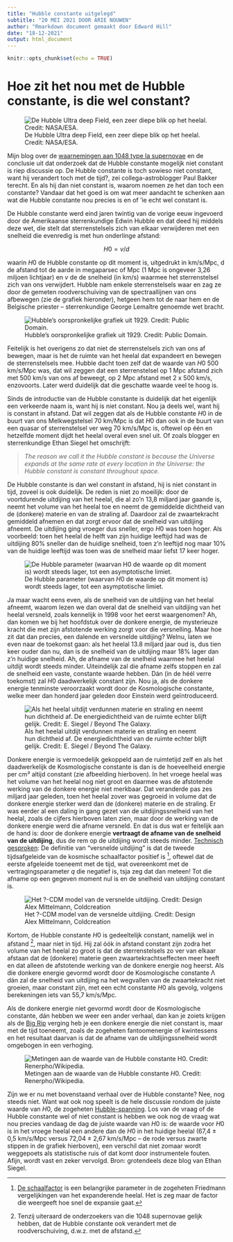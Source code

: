```yaml
---
title: "Hubble constante uitgelegd"
subtitle: "20 MEI 2021 DOOR ARIE NOUWEN"
author: "Rmarkdown document gemaakt door Edward Hill"
date: "18-12-2021"
output: html_document
---
```


```r
knitr::opts_chunk$set(echo = TRUE)
```

# Hoe zit het nou met de Hubble constante, is die wel constant?

![De Hubble Ultra deep Field, een zeer diepe blik op het heelal. Credit: NASA/ESA.](https://www.astroblogs.nl/wp-content/uploads/2016/09/800px-NASA-HS201427a-HubbleUltraDeepField2014-20140603-500x456.jpg)

Mijn blog over de [waarnemingen aan 1048 type Ia supernovae](https://www.astroblogs.nl/2021/05/14/onderzoek-aan-ruim-1000-supernova-lijkt-te-wijzen-op-een-veranderlijke-hubble-constante/) en de conclusie uit dat onderzoek dat de Hubble constante mogelijk niet constant is riep discussie op. De Hubble constante is toch sowieso niet constant, want hij verandert toch met de tijd?, zei collega-astroblogger Paul Bakker terecht. En als hij dan niet constant is, waarom noemen ze het dan toch een constante? Vandaar dat het goed is om wat meer aandacht te schenken aan wat die Hubble constante nou precies is en of ‘ie echt wel constant is.

De Hubble constante werd eind jaren twintig van de vorige eeuw ingevoerd door de Amerikaanse sterrenkundige Edwin Hubble en dat deed hij middels deze wet, die stelt dat sterrenstelsels zich van elkaar verwijderen met een snelheid die evenredig is met hun onderlinge afstand:

$$
H0 = v/d
$$

waarin $H0$ de Hubble constante op dit moment is, uitgedrukt in km/s/Mpc, d de afstand tot de aarde in megaparsec of Mpc (1 Mpc is ongeveer 3,26 miljoen lichtjaar) en $v$ de de snelheid (in km/s) waarmee het sterrenstelsel zich van ons verwijdert. Hubble nam enkele sterrenstelsels waar en zag ze door de gemeten roodverschuiving van de spectraallijnen van ons afbewegen (zie de grafiek hieronder), hetgeen hem tot de naar hem en de Belgische priester – sterrenkundige George Lemaître genoemde wet bracht.

![Hubble’s oorspronkelijke grafiek uit 1929. Credit: Public Domain.](https://www.astroblogs.nl/wp-content/uploads/2021/05/Hubble-500x338.jpg)

Feitelijk is het overigens zo dat niet de sterrenstelsels zich van ons af bewegen, maar is het de ruimte van het heelal dat expandeert en bewegen de sterrenstelsels mee. Hubble dacht toen zelf dat de waarde van $H0$ 500 km/s/Mpc was, dat wil zeggen dat een sterrenstelsel op 1 Mpc afstand zich met 500 km/s van ons af beweegt, op 2 Mpc afstand met 2 x 500 km/s, enzovoorts. Later werd duidelijk dat die geschatte waarde veel te hoog is.

Sinds de introductie van de Hubble constante is duidelijk dat het eigenlijk een verkeerde naam is, want hij is niet constant. Nou ja deels wel, want hij is constant in afstand. Dat wil zeggen dat als de Hubble constante $H0$ in de buurt van ons Melkwegstelsel 70 km/Mpc is dat $H0$ dan ook in de buurt van een quasar of sterrenstelsel ver weg 70 km/s/Mpc is, oftewel op één en hetzelfde moment dijdt het heelal overal even snel uit. Of zoals blogger en sterrenkundige Ethan Siegel het omschrijft:

>*The reason we call it the Hubble constant is because the Universe expands at the same rate at every location in the Universe: the Hubble constant is constant throughout space.*

De Hubble constante is dan wel constant in afstand, hij is niet constant in tijd, zoveel is ook duidelijk. De reden is niet zo moeilijk: door de voortdurende uitdijing van het heelal, die al zo’n 13,8 miljard jaar gaande is, neemt het volume van het heelal toe en neemt de gemiddelde dichtheid van de (donkere) materie en van de straling af. Daardoor zal de zwaartekracht gemiddeld afnemen en dat zorgt ervoor dat de snelheid van uitdijing afneemt. De uitdijing ging vroeger dus sneller, ergo $H0$ was toen hoger. Als voorbeeld: toen het heelal de helft van zijn huidige leeftijd had was de uitdijing 80% sneller dan de huidige snelheid, toen z’n leeftijd nog maar 10% van de huidige leeftijd was toen was de snelheid maar liefst 17 keer hoger.

![De Hubble parameter (waarvan $H0$ de waarde op dit moment is) wordt steeds lager, tot een asymptotische limiet.](https://www.astroblogs.nl/wp-content/uploads/2021/05/Xn2nW-500x266.png)


Ja maar wacht eens even, als de snelheid van de uitdijing van het heelal afneemt, waarom lezen we dan overal dat de snelheid van uitdijing van het heelal versneld, zoals kennelijk in 1998 voor het eerst waargenomen? Ah, dan komen we bij het hoofdstuk over de donkere energie, de mysterieuze kracht die met zijn afstotende werking zorgt voor die versnelling. Maar hoe zit dat dan precies, een dalende en versnelde uitdijing? Welnu, laten we even naar de toekomst gaan: als het heelal 13.8 miljard jaar oud is, dus tien keer ouder dan nu, dan is de snelheid van de uitdijing maar 18% lager dan z’n huidige snelheid. Ah, de afname van de snelheid waarmee het heelal uitdijt wordt steeds minder. Uiteindelijk zal die afname zelfs stoppen en zal de snelheid een vaste, constante waarde hebben. Dán (in de héél verre toekomst) zal $H0$ daadwerkelijk constant zijn. Nou ja, als de donkere energie tenminste veroorzaakt wordt door de Kosmologische constante, welke meer dan honderd jaar geleden door Einstein werd geïntroduceerd.

![Als het heelal uitdijt verdunnen materie en straling en neemt hun dichtheid af. De energiedichtheid van de ruimte echter blijft gelijk. Credit: E. Siegel / Beyond The Galaxy.](https://www.astroblogs.nl/wp-content/uploads/2021/05/0_j4dHvAbuUXjB9yBS-500x377.jpg)

Donkere energie is vermoedelijk gekoppeld aan de ruimtetijd zelf en als het daadwerkelijk de Kosmologische constante is dan is de hoeveelheid energie per cm³ altijd constant (zie afbeelding hierboven). In het vroege heelal was het volume van het heelal nog niet groot en daarmee was de afstotende werking van de donkere energie niet merkbaar. Dat veranderde pas zes miljard jaar geleden, toen het heelal zover was gegroeid in volume dat de donkere energie sterker werd dan de (donkere) materie en de straling. Er was eerder al een daling in gang gezet van de uitdijingssnelheid van het heelal, zoals de cijfers hierboven laten zien, maar door de werking van de donkere energie werd die afname versneld. En dat is dus wat er feitelijk aan de hand is: door de donkere energie **vertraagt de afname van de snelheid van de uitdijing**, dus de rem op de uitdijing wordt steeds minder. [Technisch gesproken](https://en.wikipedia.org/wiki/Accelerating_expansion_of_the_universe#Technical_definition): De definitie van “versnelde uitdijing” is dat de tweede tijdsafgeleide van de kosmische schaalfactor \ddot{a} positief is [^note1], oftewel dat de eerste afgeleide \dot{a}  toeneemt met de tijd, wat overeenkomt met de vertragingsparameter $q$ die negatief is, tsja zeg dat dan meteen! Tot die afname op een gegeven moment nul is en de snelheid van uitdijing constant is.

![Het ?-CDM model van de versnelde uitdijing. Credit: Design Alex Mittelmann, Coldcreation](https://www.astroblogs.nl/wp-content/uploads/2020/05/Lambda-Cold_Dark_Matter_Accelerated_Expansion_of_the_Universe_Big_Bang-Inflation-500x282.jpg)

Kortom, de Hubble constante $H0$ is gedeeltelijk constant, namelijk wel in afstand [^note2], maar niet in tijd. Hij zal óók in afstand constant zijn zodra het volume van het heelal zo groot is dat de sterrenstelsels zo ver van elkaar afstaan dat de (donkere) materie geen zwaartekrachtseffecten meer heeft en dat alleen de afstotende werking van de donkere energie nog heerst. Als die donkere energie gevormd wordt door de Kosmologische constante Λ dán zal de snelheid van uitdijing na het wegvallen van de zwaartekracht niet groeien, maar constant zijn, met een echt constante $H0$ als gevolg, volgens berekeningen iets van 55,7 km/s/Mpc.

Als de donkere energie niet gevormd wordt door de Kosmologische constante, dán hebben we weer een ander verhaal, dan kan je zoiets krijgen als de [Big Rip](https://www.astroblogs.nl/2013/12/20/de-big-rip-wat-dat-precies/) verging heb je een donkere energie die niet constant is, maar met de tijd toeneemt, zoals de zogeheten fantoomenergie of kwintessens en het resultaat daarvan is dat de afname van de uitdijingssnelheid wordt omgebogen in een verhoging.

![Metingen aan de waarde van de Hubble constante $H0$. Credit: Renerpho/Wikipedia.](https://www.astroblogs.nl/wp-content/uploads/2021/05/1920px-Hubbleconstants_color-500x172.png)

Zijn we er nu met bovenstaand verhaal over de Hubble constante? Nee, nog steeds niet. Want wat ook nog speelt is de hele discussie rondom de juiste waarde van $H0$, de zogeheten [Hubble-spanning](https://www.astroblogs.nl/dossiers/de-hubble-spanning/). Los van de vraag of de Hubble constante wel of niet constant is hebben we ook nog de vraag wat nou precies vandaag de dag de juiste waarde van $H0$ is:  de waarde voor $H0$ is in het vroege heelal een andere dan de $H0$ in het huidige heelal (67,4 ± 0,5 km/s/Mpc versus 72,04 ± 2,67 km/s/Mpc – de rode versus zwarte stippen in de grafiek hierboven), een verschil dat niet zomaar wordt weggepoets als statistische ruis of dat komt door instrumentele fouten. Afijn, wordt vast en zeker vervolgd. Bron: grotendeels deze blog van Ethan Siegel.

[^note1]: [De schaalfactor](https://en.wikipedia.org/wiki/Scale_factor_(cosmology))   is een belangrijke parameter in de zogeheten Friedmann vergelijkingen van het expanderende heelal. Het is zeg maar de factor die weergeeft hoe snel de expansie gaat.

[^note2]: Tenzij uiteraard de onderzoekers van die 1048 supernovae gelijk hebben, dat de Hubble constante ook verandert met de roodverschuiving, d.w.z. met de afstand.


